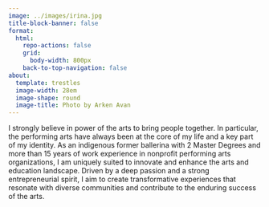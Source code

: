 ```yaml
---
image: ../images/irina.jpg
title-block-banner: false
format:
  html:
    repo-actions: false
    grid:
      body-width: 800px
    back-to-top-navigation: false
about:
  template: trestles
  image-width: 28em
  image-shape: round
  image-title: Photo by Arken Avan
---
```


I strongly believe in power of the arts to bring people together. In particular, the performing arts have always been at the core of my life and a key part of my identity. As an indigenous former ballerina with 2 Master Degrees and more than 15 years of work experience in nonprofit performing arts organizations, I am uniquely suited to innovate and enhance the arts and education landscape. Driven by a deep passion and a strong entrepreneurial spirit, I aim to create transformative experiences that resonate with diverse communities and contribute to the enduring success of the arts.
